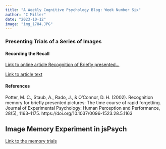 ```yaml
---
title: "A Weekly Cognitive Psychology Blog: Week Number Six"
author: "C Miller"
date: "2023-10-12"
image: "img_1784.JPG"
---
```


### Presenting Trials of a Series of Images

#### Recording the Recall

[Link to online article Recognition of Briefly presented...](https://psycnet.apa.org/record/2002-04477-010)

[Link to article text](visual_memory.docx)

#### References

Potter, M. C., Staub, A., Rado, J., & O'Connor, D. H. (2002). Recognition memory for briefly presented pictures: The time course of rapid forgetting. Journal of Experimental Psychology: Human Perception and Performance, 28(5), 1163--1175. https://doi.org/10.1037/0096-1523.28.5.1163

## Image Memory Experiment in jsPsych

[Link to the memory trials](week6.html)

